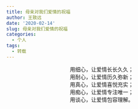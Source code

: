 ```yaml
---
title: 母亲对我们爱情的祝福
author: 王致远
date: '2020-02-14'
slug: 母亲对我们爱情的祝福
categories:
  - 个人
tags:
  - 转载
---
```


<center>用细心，让爱情长长久久；<br/></center>
<center>用耐心，让爱情历久弥新；<br/></center>
<center>用真心，让爱情喜悦充实；<br/></center>
<center>用痴心，让爱情专注唯一；<br/></center>
<center>用谈心，让爱情包容理解。</center>
